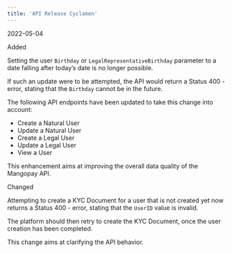 ```yaml
---  
title: 'API Release Cyclamen'  
---  
```

<span class="date">2022-05-04</span>  
  
  
<div class="pill pill-green">Added</div>  
  

Setting the user `Birthday` or `LegalRepresentativeBirthday` parameter to a date falling after today’s date is no longer possible.  

If such an update were to be attempted, the API would return a Status 400 - error, stating that the `Birthday` cannot be in the future.  

The following API endpoints have been updated to take this change into account:  
- Create a Natural User  
- Update a Natural User  
- Create a Legal User  
- Update a Legal User  
- View a User  

This enhancement aims at improving the overall data quality of the Mangopay API.  
<div class="pill pill-blue">Changed</div>
  

Attempting to create a KYC Document for a user that is not created yet now returns a Status 400 - error, stating that the `UserID` value is invalid.  

The platform should then retry to create the KYC Document, once the user creation has been completed.  

This change aims at clarifying the API behavior.